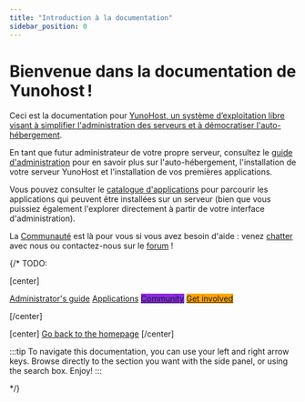 ```yaml
---
title: "Introduction à la documentation"
sidebar_position: 0
---
```


# Bienvenue dans la documentation de Yunohost !

Ceci est la documentation pour [YunoHost, un système d’exploitation libre visant à simplifier l'administration des serveurs et à démocratiser l'auto-hébergement](/admin/what_is_yunohost).

En tant que futur administrateur de votre propre serveur, consultez le [guide d'administration](/admin) pour en savoir plus sur l'auto-hébergement, l'installation de votre serveur YunoHost et l'installation de vos premières applications.

Vous pouvez consulter le [catalogue d'applications](https://apps.yunohost.org) pour parcourir les applications qui peuvent être installées sur un serveur (bien que vous puissiez également l'explorer directement à partir de votre interface d'administration).

La [Communauté](/community) est là pour vous si vous avez besoin d'aide : venez [chatter](/community/chat_rooms) avec nous ou contactez-nous sur le [forum](/community/forum) !

{/*
TODO:

[center]

<a href="/admindoc" class="btn btn-lg btn-primary inline"><i class="fa fa-cogs"></i> Administrator's guide</a>
<a href="/apps" class="btn btn-lg btn-success inline"><i class="fa fa-cubes"></i> Applications</a>
<a href="/community" class="btn btn-lg btn-primary" style="background: blueviolet;border-color: blueviolet;"><i class="fa fa-users"></i> Community</a>
<a href="/contribute" style="background: orange; border-color: orange;" class="btn btn-lg btn-error"><i class="fa fa-heart"></i> Get involved</a>

[/center]

[center]
<a href="https://yunohost.org" class="btn btn-lg inline"><i class="fa fa-fw fa-arrow-left"></i> Go back to the homepage</a>
[/center]

:::tip
To navigate this documentation, you can use your left and right arrow keys. Browse directly to the section you want with the <FAIcon icon="fa-bars"/> side panel, or using the <FAIcon icon="fa-search"/> search box. Enjoy!
:::

*/}
